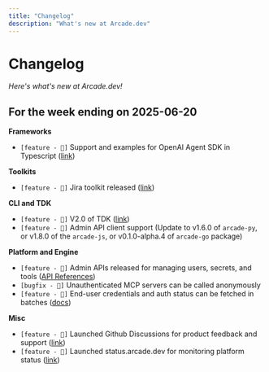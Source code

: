 ```yaml
---
title: "Changelog"
description: "What's new at Arcade.dev"
---
```


# Changelog

*Here's what's new at Arcade.dev!*

## For the week ending on 2025-06-20

**Frameworks**
* `[feature - 🚀]` Support and examples for OpenAI Agent SDK in Typescript ([link](https://docs.arcade.dev/home/oai-agents/overview))

**Toolkits**
* `[feature - 🚀]` Jira toolkit released ([link](https://docs.arcade.dev/toolkits/productivity/jira))

**CLI and TDK**
* `[feature - 🚀]` V2.0 of TDK ([link](https://docs.arcade.dev/home/migrate-to-v2))
* `[feature - 🚀]` Admin API client support (Update to v1.6.0 of `arcade-py`, or v1.8.0 of the `arcade-js`, or v0.1.0-alpha.4 of `arcade-go` package)

**Platform and Engine**
* `[feature - 🚀]` Admin APIs released for managing users, secrets, and tools ([API References](https://reference.arcade.dev/api-reference#tag/admin))
* `[bugfix - 🐛]` Unauthenticated MCP servers can be called anonymously
* `[feature - 🚀]` End-user credentials and auth status can be fetched in batches ([docs](https://docs.arcade.dev/home/auth/tool-auth-status))

**Misc**
* `[feature - 🚀]` Launched Github Discussions for product feedback and support ([link](https://github.com/ArcadeAI/arcade-ai/discussions))
* `[feature - 🚀]` Launched status.arcade.dev for monitoring platform status ([link](https://status.arcade.dev))
